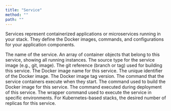```yaml
---
title: "Service"
method: ""
path: ""
---
```


Services represent containerized applications or microservices running in your stack. They define the Docker images, commands, and configurations for your application components.

<Model>
    <ModelProperty name="name" type="string">
        The name of the service.
    </ModelProperty>
    <ModelProperty name="containers" type="array">
        An array of container objects that belong to this service, showing all running instances.
    </ModelProperty>
    <ModelProperty name="source_type" type="string">
        The source type for the service image (e.g., git, image).
    </ModelProperty>
    <ModelProperty name="git_ref" type="string">
        The git reference (branch or tag) used for building this service.
    </ModelProperty>
    <ModelProperty name="image_name" type="string">
        The Docker image name for this service.
    </ModelProperty>
    <ModelProperty name="image_uid" type="string">
        The unique identifier of the Docker image.
    </ModelProperty>
    <ModelProperty name="image_tag" type="string">
        The Docker image tag version.
    </ModelProperty>
    <ModelProperty name="command" type="string">
        The command that the service containers execute when they start.
    </ModelProperty>
    <ModelProperty name="build_command" type="string">
        The command used to build the Docker image for this service.
    </ModelProperty>
    <ModelProperty name="deploy_command" type="string">
        The command executed during deployment of this service.
    </ModelProperty>
    <ModelProperty name="wrap_command" type="string">
        The wrapper command used to execute the service in specific environments.
    </ModelProperty>
    <ModelProperty name="desired_count" type="integer">
        For Kubernetes-based stacks, the desired number of replicas for this service.
    </ModelProperty>
</Model>